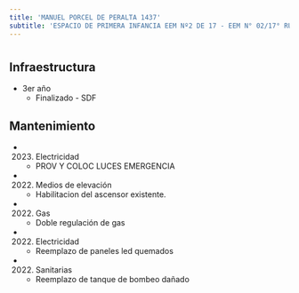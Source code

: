 ```yaml
---
title: 'MANUEL PORCEL DE PERALTA 1437'
subtitle: 'ESPACIO DE PRIMERA INFANCIA EEM Nº2 DE 17 - EEM N° 02/17° RUMANIA - CBFO N° 02 SALVADOR MAZA'
---
```


#
## Infraestructura

* 3er año 
    + Finalizado - SDF 


## Mantenimiento

*  (2023) Electricidad 
    + PROV Y COLOC LUCES EMERGENCIA

*  (2022) Medios de elevación 
    + Habilitacion del ascensor existente.

*  (2022) Gas 
    + Doble regulación de gas

*  (2022) Electricidad 
    + Reemplazo de paneles led quemados

*  (2022) Sanitarias 
    + Reemplazo de tanque de bombeo dañado







